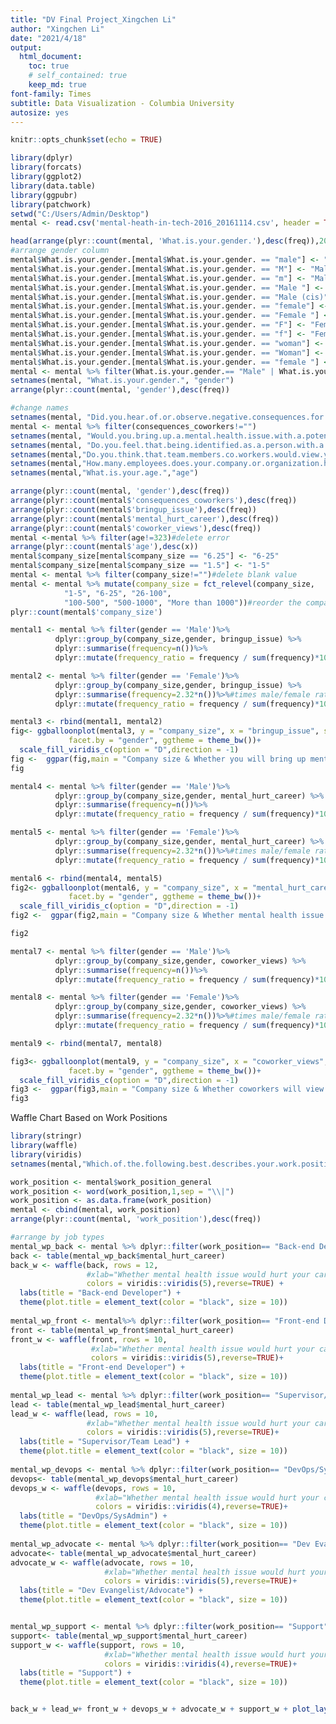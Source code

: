 ---
title: "DV Final Project_Xingchen Li"
author: "Xingchen Li"
date: "2021/4/18"
output: 
  html_document:
    toc: true
    # self_contained: true
    keep_md: true
font-family: Times 
subtitle: Data Visualization - Columbia University
autosize: yes
---

```{r setup, include=FALSE}
knitr::opts_chunk$set(echo = TRUE)
```

```{r message = FALSE, warning = FALSE}

library(dplyr)
library(forcats)
library(ggplot2)
library(data.table)
library(ggpubr)
library(patchwork)
setwd("C:/Users/Admin/Desktop")
mental <- read.csv('mental-heath-in-tech-2016_20161114.csv', header = TRUE,encoding = "UTF-8")
```


```{r}
head(arrange(plyr::count(mental, 'What.is.your.gender.'),desc(freq)),20)
#arrange gender column
mental$What.is.your.gender.[mental$What.is.your.gender. == "male"] <- "Male"
mental$What.is.your.gender.[mental$What.is.your.gender. == "M"] <- "Male"
mental$What.is.your.gender.[mental$What.is.your.gender. == "m"] <- "Male"
mental$What.is.your.gender.[mental$What.is.your.gender. == "Male "] <- "Male"
mental$What.is.your.gender.[mental$What.is.your.gender. == "Male (cis)"] <- "Male"
mental$What.is.your.gender.[mental$What.is.your.gender. == "female"] <- "Female"
mental$What.is.your.gender.[mental$What.is.your.gender. == "Female "] <- "Female"
mental$What.is.your.gender.[mental$What.is.your.gender. == "F"] <- "Female"
mental$What.is.your.gender.[mental$What.is.your.gender. == "f"] <- "Female"
mental$What.is.your.gender.[mental$What.is.your.gender. == "woman"] <- "Female"
mental$What.is.your.gender.[mental$What.is.your.gender. == "Woman"] <- "Female"
mental$What.is.your.gender.[mental$What.is.your.gender. == "female "] <- "Female"
mental <- mental %>% filter(What.is.your.gender.== "Male" | What.is.your.gender.== "Female")
setnames(mental, "What.is.your.gender.", "gender")
arrange(plyr::count(mental, 'gender'),desc(freq))
```



```{r}
#change names
setnames(mental, "Did.you.hear.of.or.observe.negative.consequences.for.co.workers.with.mental.health.issues.in.your.previous.workplaces.", "consequences_coworkers")
mental <- mental %>% filter(consequences_coworkers!="")
setnames(mental, "Would.you.bring.up.a.mental.health.issue.with.a.potential.employer.in.an.interview.", "bringup_issue")
setnames(mental, "Do.you.feel.that.being.identified.as.a.person.with.a.mental.health.issue.would.hurt.your.career.", "mental_hurt_career")
setnames(mental,"Do.you.think.that.team.members.co.workers.would.view.you.more.negatively.if.they.knew.you.suffered.from.a.mental.health.issue.","coworker_views")
setnames(mental,"How.many.employees.does.your.company.or.organization.have.","company_size")
setnames(mental,"What.is.your.age.","age")
```

```{r}
arrange(plyr::count(mental, 'gender'),desc(freq))
arrange(plyr::count(mental$'consequences_coworkers'),desc(freq))
arrange(plyr::count(mental$'bringup_issue'),desc(freq))
arrange(plyr::count(mental$'mental_hurt_career'),desc(freq))
arrange(plyr::count(mental$'coworker_views'),desc(freq))
mental <-mental %>% filter(age!=323)#delete error
arrange(plyr::count(mental$'age'),desc(x))
mental$company_size[mental$company_size == "6.25"] <- "6-25"
mental$company_size[mental$company_size == "1.5"] <- "1-5"
mental <- mental %>% filter(company_size!="")#delete blank value
mental <- mental %>% mutate(company_size = fct_relevel(company_size, 
            "1-5", "6-25", "26-100", 
            "100-500", "500-1000", "More than 1000"))#reorder the company size
plyr::count(mental$'company_size')
```

```{r}
mental1 <- mental %>% filter(gender == 'Male')%>%
          dplyr::group_by(company_size,gender, bringup_issue) %>%
          dplyr::summarise(frequency=n())%>%
          dplyr::mutate(frequency_ratio = frequency / sum(frequency)*100)

mental2 <- mental %>% filter(gender == 'Female')%>%
          dplyr::group_by(company_size,gender, bringup_issue) %>%
          dplyr::summarise(frequency=2.32*n())%>%#times male/female ratio
          dplyr::mutate(frequency_ratio = frequency / sum(frequency)*100)

mental3 <- rbind(mental1, mental2)
fig<- ggballoonplot(mental3, y = "company_size", x = "bringup_issue", size="frequency",fill = "frequency",
             facet.by = "gender", ggtheme = theme_bw())+
  scale_fill_viridis_c(option = "D",direction = -1)
fig <-  ggpar(fig,main = "Company size & Whether you will bring up mental issue during interviews", xlab = "Answer", ylab = "Company size")
fig
```

```{r}
mental4 <- mental %>% filter(gender == 'Male')%>%
          dplyr::group_by(company_size,gender, mental_hurt_career) %>%
          dplyr::summarise(frequency=n())%>%
          dplyr::mutate(frequency_ratio = frequency / sum(frequency)*100)

mental5 <- mental %>% filter(gender == 'Female')%>%
          dplyr::group_by(company_size,gender, mental_hurt_career) %>%
          dplyr::summarise(frequency=2.32*n())%>%#times male/female ratio
          dplyr::mutate(frequency_ratio = frequency / sum(frequency)*100)

mental6 <- rbind(mental4, mental5)
fig2<- ggballoonplot(mental6, y = "company_size", x = "mental_hurt_career", fill = "frequency", size="frequency",
             facet.by = "gender", ggtheme = theme_bw())+
  scale_fill_viridis_c(option = "D",direction = -1)
fig2 <-  ggpar(fig2,main = "Company size & Whether mental health issue would hurt your career", xlab = "Answer", ylab = "Company size")

fig2

```


```{r}
mental7 <- mental %>% filter(gender == 'Male')%>%
          dplyr::group_by(company_size,gender, coworker_views) %>%
          dplyr::summarise(frequency=n())%>%
          dplyr::mutate(frequency_ratio = frequency / sum(frequency)*100)

mental8 <- mental %>% filter(gender == 'Female')%>%
          dplyr::group_by(company_size,gender, coworker_views) %>%
          dplyr::summarise(frequency=2.32*n())%>%#times male/female ratio
          dplyr::mutate(frequency_ratio = frequency / sum(frequency)*100)

mental9 <- rbind(mental7, mental8)

fig3<- ggballoonplot(mental9, y = "company_size", x = "coworker_views", fill = "frequency", size="frequency",
             facet.by = "gender", ggtheme = theme_bw())+
  scale_fill_viridis_c(option = "D",direction = -1)
fig3 <-  ggpar(fig3,main = "Company size & Whether coworkers will view you more negatively", xlab = "Answer", ylab = "Company size")
fig3
```



Waffle Chart Based on Work Positions
```{r}
library(stringr)
library(waffle)
library(viridis)
setnames(mental,"Which.of.the.following.best.describes.your.work.position.","work_position_general")
```


```{r}
work_position <- mental$work_position_general
work_position <- word(work_position,1,sep = "\\|")
work_position <- as.data.frame(work_position)
mental <- cbind(mental, work_position)
arrange(plyr::count(mental, 'work_position'),desc(freq))
```


```{r}
#arrange by job types 
mental_wp_back <- mental %>% dplyr::filter(work_position== "Back-end Developer") %>% dplyr::select(mental_hurt_career, work_position) 
back <- table(mental_wp_back$mental_hurt_career) 
back_w <- waffle(back, rows = 12, 
                 #xlab="Whether mental health issue would hurt your career",
                 colors = viridis::viridis(5),reverse=TRUE) + 
  labs(title = "Back-end Developer") + 
  theme(plot.title = element_text(color = "black", size = 10))
 
mental_wp_front <- mental%>% dplyr::filter(work_position== "Front-end Developer") %>% dplyr::select(mental_hurt_career, work_position)                 
front <- table(mental_wp_front$mental_hurt_career) 
front_w <- waffle(front, rows = 10, 
                  #xlab="Whether mental health issue would hurt your career",
                  colors = viridis::viridis(5),reverse=TRUE)+ 
  labs(title = "Front-end Developer") + 
  theme(plot.title = element_text(color = "black", size = 10))
 
mental_wp_lead <- mental %>% dplyr::filter(work_position== "Supervisor/Team Lead")%>% dplyr::select(mental_hurt_career, work_position) 
lead <- table(mental_wp_lead$mental_hurt_career) 
lead_w <- waffle(lead, rows = 10, 
                 #xlab="Whether mental health issue would hurt your career",
                 colors = viridis::viridis(5),reverse=TRUE)+ 
  labs(title = "Supervisor/Team Lead") + 
  theme(plot.title = element_text(color = "black", size = 10))
 
mental_wp_devops <- mental %>% dplyr::filter(work_position== "DevOps/SysAdmin")%>% dplyr::select(mental_hurt_career, work_position) 
devops<- table(mental_wp_devops$mental_hurt_career) 
devops_w <- waffle(devops, rows = 10, 
                   #xlab="Whether mental health issue would hurt your career",
                   colors = viridis::viridis(4),reverse=TRUE)+ 
  labs(title = "DevOps/SysAdmin") + 
  theme(plot.title = element_text(color = "black", size = 10))
 
mental_wp_advocate <- mental %>% dplyr::filter(work_position== "Dev Evangelist/Advocate")%>% dplyr::select(mental_hurt_career, work_position) 
advocate<- table(mental_wp_advocate$mental_hurt_career) 
advocate_w <- waffle(advocate, rows = 10, 
                     #xlab="Whether mental health issue would hurt your career",
                     colors = viridis::viridis(5),reverse=TRUE)+ 
  labs(title = "Dev Evangelist/Advocate") + 
  theme(plot.title = element_text(color = "black", size = 10))


mental_wp_support <- mental %>% dplyr::filter(work_position== "Support")%>% dplyr::select(mental_hurt_career, work_position) 
support<- table(mental_wp_support$mental_hurt_career) 
support_w <- waffle(support, rows = 10, 
                     #xlab="Whether mental health issue would hurt your career",
                     colors = viridis::viridis(4),reverse=TRUE)+ 
  labs(title = "Support") + 
  theme(plot.title = element_text(color = "black", size = 10))


back_w + lead_w+ front_w + devops_w + advocate_w + support_w + plot_layout(nrow =3, byrow = FALSE) + plot_annotation('Survey: Whether mental health issue would hurt your career')
```




